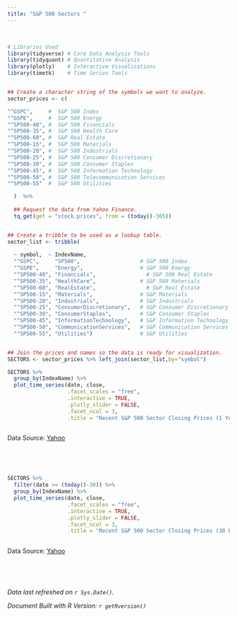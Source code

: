 ```yaml
---
title: "S&P 500 Sectors "
---
```




<br/>



```r

# Libraries Used 
library(tidyverse) # Core Data Analysis Tools
library(tidyquant) # Quantitative Analysis
library(plotly)    # Interactive Visualizations
library(timetk)    # Time Series Tools


## Create a character string of the symbols we want to analyze. 
sector_prices <- c( 

"^GSPC",     #  S&P 500 Index
"^GSPE",     #  S&P 500 Energy 	
"^SP500-40", #	S&P 500 Financials 	
"^SP500-35", #  S&P 500 Health Care	
"^SP500-60", #  S&P Real Estate
"^SP500-15", #	S&P 500 Materials	
"^SP500-20", #	S&P 500 Industrials
"^SP500-25", #	S&P 500 Consumer Discretionary
"^SP500-30", #  S&P 500 Consumer Staples
"^SP500-45", #	S&P 500 Information Technology
"^SP500-50", #	S&P 500 Telecommunication Services
"^SP500-55"  #  S&P 500 Utilities

  )  %>%
  
  ## Request the data from Yahoo Finance.  
  tq_get(get = "stock.prices", from = (today()-365))


## Create a tribble to be used as a lookup table.
sector_list <- tribble(
  
  ~ symbol,  ~ IndexName,
  "^GSPC",     "SP500",                   # S&P 500 Index
  "^GSPE",     "Energy",                  # S&P 500 Energy 	  
  "^SP500-40", "Financials",	            # S&P 500 Real Estate	
  "^SP500-35", "HealthCare",              # S&P 500 Materials	
  "^SP500-60", "RealEstate",	            # S&P Real Estate
  "^SP500-15", "Materials",	              # S&P Materials
  "^SP500-20", "Industrials",             # S&P Industrials
  "^SP500-25", "ConsumerDiscretionary",   # S&P Consumer Discretionary
  "^SP500-30", "ConsumerStaples",         # S&P Consumer Staples
  "^SP500-45", "InformationTechnology",   # S&P Information Technology
  "^SP500-50", "CommunicationServices",   # S&P Communication Services
  "^SP500-55", "Utilities")               # S&P Utilities


## Join the prices and names so the data is ready for visualization.  
SECTORS <- sector_prices %>% left_join(sector_list,by="symbol")

SECTORS %>%
  group_by(IndexName) %>%
  plot_time_series(date, close, 
                   .facet_scales = "free",
                   .interactive = TRUE,
                   .plotly_slider = FALSE,
                   .facet_ncol = 3,
                   .title = "Recent S&P 500 Sector Closing Prices (1 Year)")
                   
```

Data Source:  [Yahoo](https://finance.yahoo.com/)

<br/>


<br/>


```r
SECTORS %>% 
  filter(date >= (today()-30)) %>% 
  group_by(IndexName) %>%
  plot_time_series(date, close, 
                   .facet_scales = "free",
                   .interactive = TRUE,
                   .plotly_slider = FALSE,
                   .facet_ncol = 3,
                   .title = "Recent S&P 500 Sector Closing Prices (30 Days)")
                   
```  
Data Source:  [Yahoo](https://finance.yahoo.com/)


<br/>




<br/>



*Data last refreshed on `r Sys.Date()`.*

*Document Built with R Version: `r getRversion()`*



